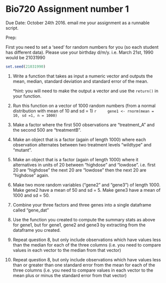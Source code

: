 # Bio720 Assignment number 1
Due Date: October 24th 2016. email me your assignment as a runnable script.

Prep:

First you need to set a 'seed' for random numbers for you (so each student has different data). Please use your birthday d/m/y. i.e. March 21st, 1990 would be  21031990

```r
set.seed(21031990)
```

1. Write a function that takes as input a numeric vector and outputs the mean, median, standard deviation and standard error of the mean.

   *hint: you will need to make the output a vector and use the `return()` in your function.

2. Run this function on a vector of 1000 random numbers (from a normal distribution with mean of 10 and sd = 1)
    ```r
    gene1 <- rnorm(mean = 10, sd =1, n = 1000)
    ```

3. Make a factor where the first 500 observations are "treatment_A" and the second 500 are "treatmentB".

4. Make an object that is a factor (again of length 1000) where each observation alternates between two treatment levels "wildtype" and "mutant".

5. Make an object that is a factor (again of length 1000) where it alternatives in units of 20 between "highdose" and "lowdose". i.e. first 20 are "highdose" the next 20 are "lowdose" then the next 20 are "highdose" again.

6. Make two more random variables ("gene2" and "gene3") of length 1000. Make gene2 have a mean of 50 and sd = 5. Make gene3 have a mean of 1000 and sd = 50.

7. Combine your three factors and three genes into a single dataframe called "gene_dat"

8. Use the function you created to compute the summary stats as above for gene1, but for gene1, gene2 and gene3 by extracting from the dataframe you created.

9. Repeat question 8, but only include observations which have values less than  the median  for each of the three columns (i.e. you need to compare values in each vector to the median from that vector)

10. Repeat question 8, but only include observations which have values less than or greater than one standard error from the mean  for each of the three columns (i.e. you need to compare values in each vector to the mean plus or minus the standard error from that vector)

